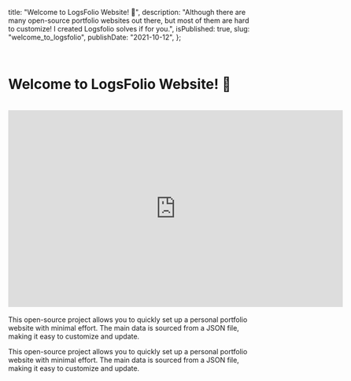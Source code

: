 
  title: "Welcome to LogsFolio Website! 🙌",
  description:
    "Although there are many open-source portfolio websites out there, but most of them are hard to customize! I created Logsfolio solves if for you.",
  isPublished: true,
  slug: "welcome_to_logsfolio",
  publishDate: "2021-10-12",
};

<br />

# Welcome to LogsFolio Website! 🙌

<br />
<div className="flex justify-center">
  <iframe
    width="680"
    height="400"
    src="https://www.youtube.com/embed/mjD5arlOB9A?si=fNs456hV8Jj0ROQw"
    title="YouTube video player"
    frameBorder="0"
    allow="accelerometer; autoplay; clipboard-write; encrypted-media; gyroscope; picture-in-picture; web-share"
    referrerPolicy="strict-origin-when-cross-origin"
    allowFullScreen
  ></iframe>
</div>
<br />

<Callout type="warning">
  This open-source project allows you to quickly set up a personal portfolio
  website with minimal effort. The main data is sourced from a JSON file, making
  it easy to customize and update.
</Callout>

This open-source project allows you to quickly set up a personal portfolio website with minimal effort. The main data is sourced from a JSON file, making it easy to customize and update.

